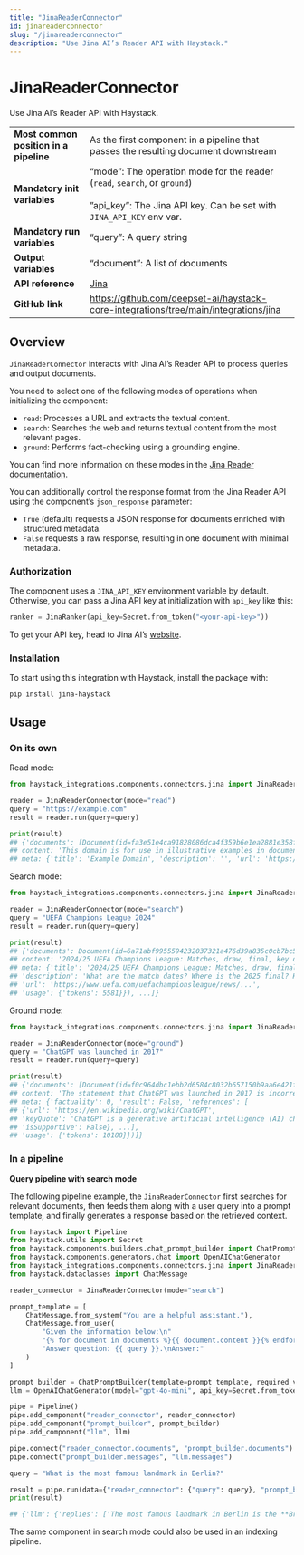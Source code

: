 ```yaml
---
title: "JinaReaderConnector"
id: jinareaderconnector
slug: "/jinareaderconnector"
description: "Use Jina AI’s Reader API with Haystack."
---
```


# JinaReaderConnector

Use Jina AI’s Reader API with Haystack.

|  |  |
| --- | --- |
| **Most common position in a pipeline** | As the first component in a pipeline that passes the resulting document downstream |
| **Mandatory init variables** | “mode”: The operation mode for the reader (`read`, `search`, or `ground`)  <br /> <br />”api_key”: The Jina API key. Can be set with `JINA_API_KEY` env var. |
| **Mandatory run variables** | “query”: A query string |
| **Output variables** | “document”: A list of documents |
| **API reference** | [Jina](/reference/integrations-jina) |
| **GitHub link** | https://github.com/deepset-ai/haystack-core-integrations/tree/main/integrations/jina |

## Overview

`JinaReaderConnector` interacts with Jina AI’s Reader API to process queries and output documents.

You need to select one of the following modes of operations when initializing the component:

- `read`: Processes a URL and extracts the textual content.
- `search`: Searches the web and returns textual content from the most relevant pages.
- `ground`: Performs fact-checking using a grounding engine.

You can find more information on these modes in the [Jina Reader documentation](https://jina.ai/reader/).

You can additionally control the response format from the Jina Reader API using the component’s `json_response` parameter:

- `True` (default) requests a JSON response for documents enriched with structured metadata.
- `False` requests a raw response, resulting in one document with minimal metadata.

### Authorization

The component uses a `JINA_API_KEY` environment variable by default. Otherwise, you can pass a Jina API key at initialization with `api_key` like this:

```python
ranker = JinaRanker(api_key=Secret.from_token("<your-api-key>"))
```

To get your API key, head to Jina AI’s [website](https://jina.ai/reranker/).

### Installation

To start using this integration with Haystack, install the package with:

```shell
pip install jina-haystack
```

## Usage

### On its own

Read mode:

```python
from haystack_integrations.components.connectors.jina import JinaReaderConnector

reader = JinaReaderConnector(mode="read")
query = "https://example.com"
result = reader.run(query=query)

print(result)
## {'documents': [Document(id=fa3e51e4ca91828086dca4f359b6e1ea2881e358f83b41b53c84616cb0b2f7cf,
## content: 'This domain is for use in illustrative examples in documents. You may use this domain in literature ...',
## meta: {'title': 'Example Domain', 'description': '', 'url': 'https://example.com/', 'usage': {'tokens': 42}})]}
```

Search mode:

```python
from haystack_integrations.components.connectors.jina import JinaReaderConnector

reader = JinaReaderConnector(mode="search")
query = "UEFA Champions League 2024"
result = reader.run(query=query)

print(result)
## {'documents': Document(id=6a71abf9955594232037321a476d39a835c0cb7bc575d886ee0087c973c95940,
## content: '2024/25 UEFA Champions League: Matches, draw, final, key dates | UEFA Champions League | UEFA.com...',
## meta: {'title': '2024/25 UEFA Champions League: Matches, draw, final, key dates',
## 'description': 'What are the match dates? Where is the 2025 final? How will the competition work?',
## 'url': 'https://www.uefa.com/uefachampionsleague/news/...',
## 'usage': {'tokens': 5581}}), ...]}
```

Ground mode:

```python
from haystack_integrations.components.connectors.jina import JinaReaderConnector

reader = JinaReaderConnector(mode="ground")
query = "ChatGPT was launched in 2017"
result = reader.run(query=query)

print(result)
## {'documents': [Document(id=f0c964dbc1ebb2d6584c8032b657150b9aa6e421f714cc1b9f8093a159127f0c,
## content: 'The statement that ChatGPT was launched in 2017 is incorrect. Multiple references confirm that ChatG...',
## meta: {'factuality': 0, 'result': False, 'references': [
## {'url': 'https://en.wikipedia.org/wiki/ChatGPT',
## 'keyQuote': 'ChatGPT is a generative artificial intelligence (AI) chatbot developed by OpenAI and launched in 2022.',
## 'isSupportive': False}, ...],
## 'usage': {'tokens': 10188}})]}
```

### In a pipeline

**Query pipeline with search mode**

The following pipeline example, the `JinaReaderConnector` first searches for relevant documents, then feeds them along with a user query into a prompt template, and finally generates a response based on the retrieved context.

```python
from haystack import Pipeline
from haystack.utils import Secret
from haystack.components.builders.chat_prompt_builder import ChatPromptBuilder
from haystack.components.generators.chat import OpenAIChatGenerator
from haystack_integrations.components.connectors.jina import JinaReaderConnector
from haystack.dataclasses import ChatMessage

reader_connector = JinaReaderConnector(mode="search")

prompt_template = [
    ChatMessage.from_system("You are a helpful assistant."),
    ChatMessage.from_user(
        "Given the information below:\n"
        "{% for document in documents %}{{ document.content }}{% endfor %}\n"
        "Answer question: {{ query }}.\nAnswer:"
    )
]

prompt_builder = ChatPromptBuilder(template=prompt_template, required_variables={"query", "documents"})
llm = OpenAIChatGenerator(model="gpt-4o-mini", api_key=Secret.from_token("<your-api-key>"))

pipe = Pipeline()
pipe.add_component("reader_connector", reader_connector)
pipe.add_component("prompt_builder", prompt_builder)
pipe.add_component("llm", llm)

pipe.connect("reader_connector.documents", "prompt_builder.documents")
pipe.connect("prompt_builder.messages", "llm.messages")

query = "What is the most famous landmark in Berlin?"

result = pipe.run(data={"reader_connector": {"query": query}, "prompt_builder": {"query": query}})
print(result)

## {'llm': {'replies': ['The most famous landmark in Berlin is the **Brandenburg Gate**. It is considered the symbol of the city and represents reunification.'], 'meta': [{'model': 'gpt-4o-mini-2024-07-18', 'index': 0, 'finish_reason': 'stop', 'usage': {'completion_tokens': 27, 'prompt_tokens': 4479, 'total_tokens': 4506, 'completion_tokens_details': CompletionTokensDetails(accepted_prediction_tokens=0, audio_tokens=0, reasoning_tokens=0, rejected_prediction_tokens=0), 'prompt_tokens_details': PromptTokensDetails(audio_tokens=0, cached_tokens=0)}}]}}
```

The same component in search mode could also be used in an indexing pipeline.